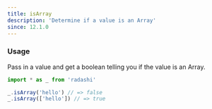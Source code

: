 ```yaml
---
title: isArray
description: 'Determine if a value is an Array'
since: 12.1.0
---
```


### Usage

Pass in a value and get a boolean telling you if the value is an Array.

```ts
import * as _ from 'radashi'

_.isArray('hello') // => false
_.isArray(['hello']) // => true
```
